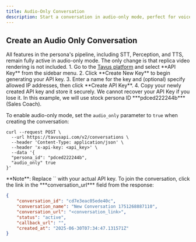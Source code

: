 ```yaml
---
title: Audio-Only Conversation
description: Start a conversation in audio-only mode, perfect for voice-only or low-bandwidth environments.
---
```


## Create an Audio Only Conversation
<Note>
All features in the persona's pipeline, including STT, Perception, and TTS, remain fully active in audio-only mode. The only change is that replica video rendering is not included.
</Note>
<Steps>
<Step title="Step 1: Get an API Key" titleSize="h3">
1. Go to the <a href="https://platform.tavus.io/" target="_blank">Tavus platform</a> and select **API Key** from the sidebar menu.
2. Click **Create New Key** to begin generating your API key.
3. Enter a name for the key and (optional) specify allowed IP addresses, then click **Create API Key**.
4. Copy your newly created API key and store it securely.
<Warning>
We cannot recover your API Key if you lose it.
</Warning>
</Step>
<Step title="Step 2: Make your Audio Only Conversation" titleSize="h3">
<Note>
In this example, we will use stock persona ID ***pdced222244b*** (Sales Coach).
</Note>

To enable audio-only mode, set the `audio_only` parameter to `true` when creating the conversation:
```shell cURL
curl --request POST \
  --url https://tavusapi.com/v2/conversations \
  --header 'Content-Type: application/json' \
  --header 'x-api-key: <api_key>' \
  --data '{
  "persona_id": "pdced222244b",
  "audio_only" true
}'

```
<Note>
**Note**: Replace `<api_key>` with your actual API key. 
</Note>

</Step>
<Step title="Step 3: Join the Conversation" titleSize="h3">
To join the conversation, click the link in the ***conversation_url*** field from the response:

```json
{
    "conversation_id": "cd7e3eac05ede40c",
    "conversation_name": "New Conversation 1751268887110",
    "conversation_url": "<conversation_link>",
    "status": "active",
    "callback_url": "",
    "created_at": "2025-06-30T07:34:47.131571Z"
}
```
</Step>
</Steps>
